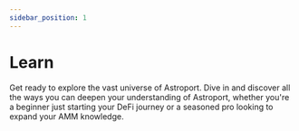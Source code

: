 ```yaml
---
sidebar_position: 1
---
```





# Learn

Get ready to explore the vast universe of Astroport. Dive in and discover all the ways you can deepen your understanding of Astroport, whether you're a beginner just starting your DeFi journey or a seasoned pro looking to expand your AMM knowledge.

<Cards title="Learn" />
